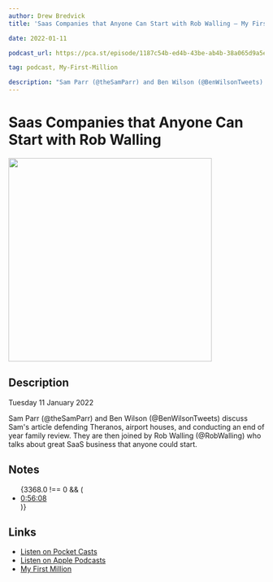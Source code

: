```yaml
---
author: Drew Bredvick
title: 'Saas Companies that Anyone Can Start with Rob Walling — My First Million'

date: 2022-01-11

podcast_url: https://pca.st/episode/1187c54b-ed4b-43be-ab4b-38a065d9a5e5?t=3368.0

tag: podcast, My-First-Million

description: "Sam Parr (@theSamParr) and Ben Wilson (@BenWilsonTweets) discuss Sam's article defending Theranos, airport houses, and conducting an end of year family review. They are then joined by Rob Walling (@RobWalling) who talks about great SaaS business that anyone could start."
---
```



# Saas Companies that Anyone Can Start with Rob Walling

<div style={{ display: 'flex', justifyContent: 'center' }}>
  <Image
    src="https://static.pocketcasts.com/discover/images/400/fe0ff0a0-7a39-0137-f268-1d245fc5f9cf.jpg"
    width="400"
    height="400"
  />
</div>

## Description

Tuesday 11 January 2022

Sam Parr (@theSamParr) and Ben Wilson (@BenWilsonTweets) discuss Sam's article defending Theranos, airport houses, and conducting an end of year family review. They are then joined by Rob Walling (@RobWalling) who talks about great SaaS business that anyone could start.

## Notes

<ul id="notes">
  {3368.0 !== 0 && (
    <li>
      <a href="https://pca.st/episode/1187c54b-ed4b-43be-ab4b-38a065d9a5e5?t=3368.0">
        0:56:08
      </a>
    </li>
  )}
</ul>
<span id="end" />

## Links

- [Listen on Pocket Casts](https://pca.st/episode/1187c54b-ed4b-43be-ab4b-38a065d9a5e5?t=3368.0)
- [Listen on Apple Podcasts](https://podcasts.apple.com/us/podcast/feed/id1469759170)
- [My First Million](https://www.mfmpod.com/)

